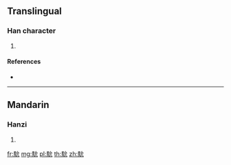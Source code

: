 {{character info/new}}
==Translingual==

===Han character===
{{Han char|rn=187|rad=馬|as=04|sn=14|four=73310|canj=SFIHU}}

# {{defn|Han|sort=馬04}}

====References====
* {{Han ref|kx=1435.020|dkj=44607|dj=1959.140|hdz=74545.120|uh=99BB|ud=39355|bh=E4D5|bd=58581}}

----

==Mandarin==

===Hanzi===
{{cmn-hanzi|pin=[[yǐn]] ([[yin3]])|wg=yin<sup>3</sup>}}

# {{defn|lang=cmn|sort=馬04}}

[[fr:馻]]
[[mg:馻]]
[[pl:馻]]
[[th:馻]]
[[zh:馻]]